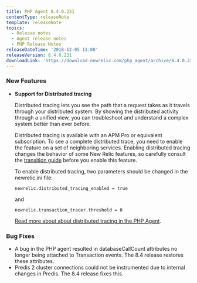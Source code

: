 ```yaml
---
title: PHP Agent 8.4.0.231
contentType: releaseNote
template: releaseNote
topics:
  - Release notes
  - Agent release notes
  - PHP Release Notes
releaseDateTime: '2018-12-05 11:00'
releaseVersion: 8.4.0.231
downloadLink: 'https://download.newrelic.com/php_agent/archive/8.4.0.231/'
---
```


### New Features

* **Support for Distributed tracing**

  Distributed tracing lets you see the path that a request takes as it travels through your distributed system. By showing the distributed activity through a unified view, you can troubleshoot and understand a complex system better than ever before.

  Distributed tracing is available with an APM Pro or equivalent subscription. To see a complete distributed trace, you need to enable the feature on a set of neighboring services. Enabling distributed tracing changes the behavior of some New Relic features, so carefully consult the [transition guide](https://docs.newrelic.com/docs/transition-guide-distributed-tracing) before you enable this feature.

  To enable distributed tracing, two parameters should be changed in the newrelic.ini file:

  ```
  newrelic.distributed_tracing_enabled = true
  ```

  and

  ```
  newrelic.transaction_tracer.threshold = 0
  ```

  [Read more about about distributed tracing in the PHP Agent](https://docs.newrelic.com/docs/agents/php-agent/features/distributed-tracing-php).

### Bug Fixes

* A bug in the PHP agent resulted in databaseCallCount attributes no longer being attached to Transaction events. The 8.4 release restores these attributes.
* Predis 2 cluster connections could not be instrumented due to internal changes in Predis. The 8.4 release fixes this.

